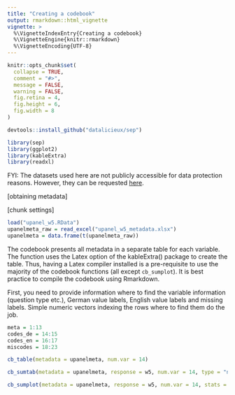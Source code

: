 ```yaml
---
title: "Creating a codebook"
output: rmarkdown::html_vignette
vignette: >
  %\VignetteIndexEntry{Creating a codebook}
  %\VignetteEngine{knitr::rmarkdown}
  %\VignetteEncoding{UTF-8}
---
```


```r
knitr::opts_chunk$set(
  collapse = TRUE,
  comment = "#>",
  message = FALSE,
  warning = FALSE,
  fig.retina = 4,
  fig.height = 6, 
  fig.width = 8
)
```

```r
devtools::install_github("datalicieux/sep")
```

```r
library(sep)
library(ggplot2)
library(kableExtra)
library(readxl)
```

FYI: The datasets used here are not publicly accessible for data protection reasons. However, they can be requested [here](https://istp.ethz.ch/research/sep.html).

[obtaining metadata]

[chunk settings]


```r
load("upanel_w5.RData")
upanelmeta_raw = read_excel("upanel_w5_metadata.xlsx")
upanelmeta = data.frame(t(upanelmeta_raw))
```

The codebook presents all metadata in a separate table for each variable. The function uses the Latex option of the kableExtra() package to create the table. Thus, having a Latex compiler installed is a pre-requisite to use the majority of the codebook functions (all except `cb_sumplot`). It is best practice to compile the codebook using Rmarkdown. 

First, you need to provide information where to find the variable information (question type etc.), German value labels, English value labels and missing labels. Simple numeric vectors indexing the rows where to find them do the job. 

```r
meta = 1:13 
codes_de = 14:15 
codes_en = 16:17
miscodes = 18:23
```


```r
cb_table(metadata = upanelmeta, num.var = 14)
```

```r
cb_sumtab(metadata = upanelmeta, response = w5, num.var = 14, type = "numeric")
```

```r
cb_sumplot(metadata = upanelmeta, response = w5, num.var = 14, stats = "count")
```

